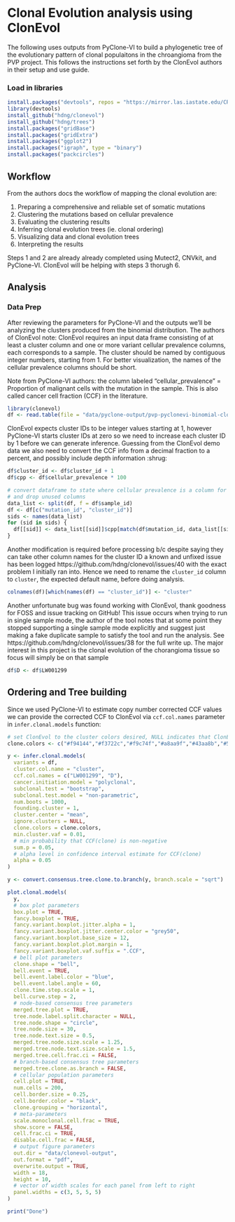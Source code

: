 # Clonal Evolution analysis using ClonEvol

The following uses outputs from PyClone-VI to build a phylogenetic tree of the evolutionary pattern of clonal populaitons
in the chroangioma from the PVP project. This follows the instructions set forth by the ClonEvol authors in their
setup and use guide.

### Load in libraries
```r
install.packages("devtools", repos = "https://mirror.las.iastate.edu/CRAN/")
library(devtools)
install_github("hdng/clonevol")
install_github("hdng/trees")
install.packages("gridBase")
install.packages("gridExtra")
install.packages("ggplot2")
install.packages("igraph", type = "binary")
install.packages("packcircles")
```

## Workflow

From the authors docs the workflow of mapping the clonal evolution are:

  1. Preparing a comprehensive and reliable set of somatic mutations
  2. Clustering the mutations based on cellular prevalence
  3. Evaluating the clustering results
  4. Inferring clonal evolution trees (ie. clonal ordering)
  5. Visualizing data and clonal evolution trees
  6. Interpreting the results

Steps 1 and 2 are already already completed using Mutect2, CNVkit, and PyClone-VI. ClonEvol will be helping with
steps 3 thorugh 6.

## Analysis

### Data Prep

After reviewing the parameters for PyClone-VI and the outputs we'll be analyzing the clusters produced from the binomial
distribution. The authors of ClonEvol note: ClonEvol requires an input data frame consisting of at least a cluster
column and one or more variant cellular prevalence columns, each corresponds to a sample.
The cluster should be named by contiguous integer numbers, starting from 1. For better
visualization, the names of the cellular prevalence columns should be short.

Note from PyClone-VI authors: the column labeled "cellular_prevalence" = Proportion of malignant cells with the 
mutation in the sample. This is also called cancer cell fraction (CCF) in the literature.

```r
library(clonevol)
df <- read.table(file = "data/pyclone-output/pvp-pyclonevi-binomial-clonal-prediction.tsv", header = TRUE, sep = "\t")
```


ClonEvol expects cluster IDs to be integer values starting at 1, however PyClone-VI starts cluster IDs at zero so we
need to increase each cluster ID by 1 before we can generate inference. Guessing from the ClonEvol demo data we also
need to convert the CCF info from a decimal fraction to a percent, and possibly include depth information :shrug:

```r
df$cluster_id <- df$cluster_id + 1
df$cpp <- df$cellular_prevalence * 100

# convert dataframe to state where cellular prevalence is a column for each sample
# and drop unused columns
data_list <- split(df, f = df$sample_id)
df <- df[c("mutation_id", "cluster_id")]
sids <- names(data_list)
for (sid in sids) {
  df[[sid]] <- data_list[[sid]]$cpp[match(df$mutation_id, data_list[[sid]]$mutation_id)]
}
```

Another modification is required before processing b/c despite saying they can take other column names for the cluster ID
a known and unfixed issue has been logged https://github.com/hdng/clonevol/issues/40 with the exact problem I initially
ran into. Hence we need to rename the `cluster_id` column to `cluster`, the expected default name, before doing analysis.

```r
colnames(df)[which(names(df) == "cluster_id")] <- "cluster"
```

Another unfortunate bug was found working with ClonEvol, thank goodness for FOSS and issue tracking on GitHub!
This issue occurs when trying to run in single sample mode, the author of the tool notes that at some point they
stopped supporting a single sample mode explicitly and suggest just making a fake duplicate sample to satisfy the
tool and run the analysis. See https://github.com/hdng/clonevol/issues/38 for the full write up. The major interest
in this project is the clonal evolution of the chorangioma tissue so focus will simply be on that sample

```r
df$D <- df$LW001299
```

## Ordering and Tree building

Since we used PyClone-VI to estimate copy number corrected CCF values we can provide the corrected CCF to ClonEvol via 
`ccf.col.names` parameter in `infer.clonal.models` function:

```r
# set ClonEvol to the cluster colors desired, NULL indicates that ClonEvol will auto pick colors for us
clone.colors <- c("#f94144","#f3722c","#f9c74f","#a8aa9f","#43aa8b","#577590")

y <- infer.clonal.models(
  variants = df,
  cluster.col.name = "cluster",
  ccf.col.names = c("LW001299", "D"),
  cancer.initiation.model = "polyclonal",
  subclonal.test = "bootstrap",
  subclonal.test.model = "non-parametric",
  num.boots = 1000,
  founding.cluster = 1,
  cluster.center = "mean",
  ignore.clusters = NULL,
  clone.colors = clone.colors,
  min.cluster.vaf = 0.01,
  # min probability that CCF(clone) is non-negative
  sum.p = 0.05,
  # alpha level in confidence interval estimate for CCF(clone)
  alpha = 0.05
)

y <- convert.consensus.tree.clone.to.branch(y, branch.scale = "sqrt")

plot.clonal.models(
  y,
  # box plot parameters
  box.plot = TRUE,
  fancy.boxplot = TRUE,
  fancy.variant.boxplot.jitter.alpha = 1,
  fancy.variant.boxplot.jitter.center.color = "grey50",
  fancy.variant.boxplot.base_size = 12,
  fancy.variant.boxplot.plot.margin = 1,
  fancy.variant.boxplot.vaf.suffix = ".CCF",
  # bell plot parameters
  clone.shape = "bell",
  bell.event = TRUE,
  bell.event.label.color = "blue",
  bell.event.label.angle = 60,
  clone.time.step.scale = 1,
  bell.curve.step = 2,
  # node-based consensus tree parameters
  merged.tree.plot = TRUE,
  tree.node.label.split.character = NULL,
  tree.node.shape = "circle",
  tree.node.size = 30,
  tree.node.text.size = 0.5,
  merged.tree.node.size.scale = 1.25,
  merged.tree.node.text.size.scale = 1.5,
  merged.tree.cell.frac.ci = FALSE,
  # branch-based consensus tree parameters
  merged.tree.clone.as.branch = FALSE,
  # cellular population parameters
  cell.plot = TRUE,
  num.cells = 200,
  cell.border.size = 0.25,
  cell.border.color = "black",
  clone.grouping = "horizontal",
  # meta-parameters
  scale.monoclonal.cell.frac = TRUE,
  show.score = FALSE,
  cell.frac.ci = TRUE,
  disable.cell.frac = FALSE,
  # output figure parameters
  out.dir = "data/clonevol-output",
  out.format = "pdf",
  overwrite.output = TRUE,
  width = 18,
  height = 10,
  # vector of width scales for each panel from left to right
  panel.widths = c(3, 5, 5, 5)
)

print("Done")
```